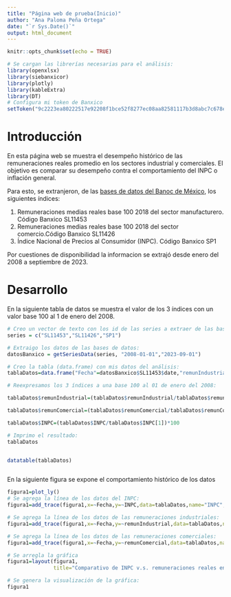 ```yaml
---
title: "Página web de prueba(Inicio)"
author: "Ana Paloma Peña Ortega"
date: "`r Sys.Date()`"
output: html_document
---
```


```r
knitr::opts_chunk$set(echo = TRUE)

# Se cargan las librerías necesarias para el análisis:
library(openxlsx)
library(siebanxicor)
library(plotly)
library(kableExtra)
library(DT)
# Configura mi token de Banxico
setToken("9c2223ea80222517e92208f1bce52f8277ec08aa82581117b3d8abc7c678e8f2")
```

# Introducción

En esta página web se muestra el desempeño histórico de las remuneraciones reales promedio en los sectores industrial y comerciales. El objetivo es comparar su desempeño contra el comportamiento del INPC o inflación general. 

Para esto, se extranjeron, de las [bases de datos del Banoc de México](https://www.banxico.org.mx/SieAPIRest/service/v1/doc/catalogoSeries#), los siguientes índices:

1. Remuneraciones medias reales base 100 2018 del sector manufacturero. Código Banxico SL11453
2. Remuneraciones medias reales base 100 2018 del sector comercio.Código Banxico SL11426
3. Índice Nacional de Precios al Consumidor (INPC). Código Banxico SP1


Por cuestiones de disponibilidad la informacion se extrajó desde enero del 2008 a septiembre de 2023. 

# Desarrollo

En la siguiente tabla de datos se muestra el valor de los 3 índices con un valor base 100 al 1 de enero del 2008.

```r
# Creo un vector de texto con los id de las series a extraer de las bases de datos:
series = c("SL11453","SL11426","SP1")

# Extraigo los datos de las bases de datos:
datosBanxico = getSeriesData(series, "2008-01-01","2023-09-01")

# Creo la tabla (data.frame) con mis datos del análisis:
tablaDatos=data.frame("Fecha"=datosBanxico$SL11453$date,"remunIndustrial"=datosBanxico$SL11453$value, "remunComercial"=datosBanxico$SL11426$value,"INPC"=datosBanxico$SP1$value)

# Reexpresamos los 3 índices a una base 100 al 01 de enero del 2008:

tablaDatos$remunIndustrial=(tablaDatos$remunIndustrial/tablaDatos$remunIndustrial[1])*100

tablaDatos$remunComercial=(tablaDatos$remunComercial/tablaDatos$remunComercial[1])*100

tablaDatos$INPC=(tablaDatos$INPC/tablaDatos$INPC[1])*100

# Imprimo el resultado:
tablaDatos


datatable(tablaDatos)



```
En la siguiente figura se expone el comportamiento histórico de los datos


```r

figura1=plot_ly()
# Se agrega la línea de los datos del INPC:
figura1=add_trace(figura1,x=~Fecha,y=~INPC,data=tablaDatos,name="INPC",type="scatter",mode="lines")

# Se agrega la línea de los datos de las remuneraciones industriales:
figura1=add_trace(figura1,x=~Fecha,y=~remunIndustrial,data=tablaDatos,name="Remuneraciones(industrial)",type="scatter", mode="lines")

# Se agrega la línea de los datos de las remuneraciones comerciales:
figura1=add_trace(figura1,x=~Fecha,y=~remunComercial,data=tablaDatos,name="Remuneraciones(comercial)",type="scatter", mode="lines")

# Se arregla la gráfica
figura1=layout(figura1,
               title="Comparativo de INPC v.s. remuneraciones reales en sectores industrial y comercial",xaxis=list(title="Tiempo (meses)"), yaxis=list(title="Valor base 100 enero de 2008"))

# Se genera la visualización de la gráfica:
figura1
```


